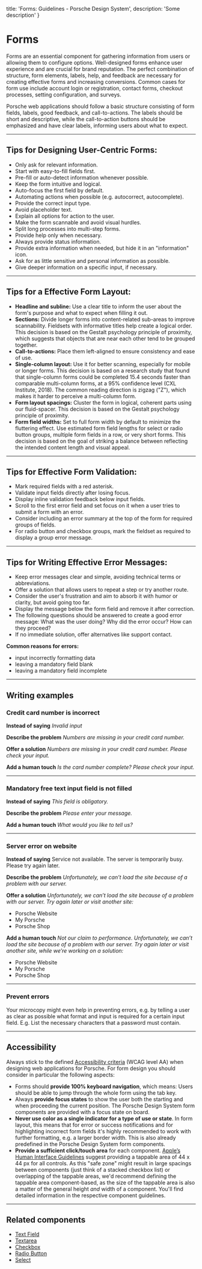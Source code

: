   title: 'Forms: Guidelines - Porsche Design System',
  description: 'Some description'
}

# Forms

Forms are an essential component for gathering information from users or allowing them to configure options.
Well-designed forms enhance user experience and are crucial for brand reputation. The perfect combination of structure,
form elements, labels, help, and feedback are necessary for creating effective forms and increasing conversions. Common
cases for form use include account login or registration, contact forms, checkout processes, setting configuration, and
surveys.

Porsche web applications should follow a basic structure consisting of form fields, labels, good feedback, and
call-to-actions. The labels should be short and descriptive, while the call-to-action buttons should be emphasized and
have clear labels, informing users about what to expect.

---

## Tips for Designing User-Centric Forms:

- Only ask for relevant information.
- Start with easy-to-fill fields first.
- Pre-fill or auto-detect information whenever possible.
- Keep the form intuitive and logical.
- Auto-focus the first field by default.
- Automating actions when possible (e.g. autocorrect, autocomplete).
- Provide the correct input type.
- Avoid placeholder text.
- Explain all options for action to the user.
- Make the form scannable and avoid visual hurdles.
- Split long processes into multi-step forms.
- Provide help only when necessary.
- Always provide status information.
- Provide extra information when needed, but hide it in an "information" icon.
- Ask for as little sensitive and personal information as possible.
- Give deeper information on a specific input, if necessary.

---

## Tips for a Effective Form Layout:

- **Headline and subline:** Use a clear title to inform the user about the form's purpose and what to expect when
filling it out.
- **Sections:** Divide longer forms into content-related sub-areas to improve scannability. Fieldsets with informative
titles help create a logical order. This decision is based on the Gestalt psychology principle of proximity, which
suggests that objects that are near each other tend to be grouped together.
- **Call-to-actions:** Place them left-aligned to ensure consistency and ease of use.
- **Single-column layout:** Use it for better scanning, especially for mobile or longer forms. This decision is based on
a research study that found that single-column forms could be completed 15.4 seconds faster than comparable
multi-column forms, at a 95% confidence level (CXL Institute, 2018). The common reading direction is zigzag ("Z"),
which makes it harder to perceive a multi-column form.
- **Form layout spacings:** Cluster the form in logical, coherent parts using our fluid-spacer. This decision is based
on the Gestalt psychology principle of proximity.
- **Form field widths:** Set to full form width by default to minimize the fluttering effect. Use estimated form field
lengths for select or radio button groups, multiple form fields in a row, or very short forms. This decision is based
on the goal of striking a balance between reflecting the intended content length and visual appeal.

---

## Tips for Effective Form Validation:

- Mark required fields with a red asterisk.
- Validate input fields directly after losing focus.
- Display inline validation feedback below input fields.
- Scroll to the first error field and set focus on it when a user tries to submit a form with an error.
- Consider including an error summary at the top of the form for required groups of fields.
- For radio button and checkbox groups, mark the fieldset as required to display a group error message.

---

## Tips for Writing Effective Error Messages:

- Keep error messages clear and simple, avoiding technical terms or abbreviations.
- Offer a solution that allows users to repeat a step or try another route.
- Consider the user's frustration and aim to absorb it with humor or clarity, but avoid going too far.
- Display the message below the form field and remove it after correction.
- The following questions should be answered to create a good error message: What was the user doing? Why did the error
occur? How can they proceed?
- If no immediate solution, offer alternatives like support contact.

**Common reasons for errors:**

- input incorrectly formatting data
- leaving a mandatory field blank
- leaving a mandatory field incomplete

---

## Writing examples

### Credit card number is incorrect

**Instead of saying**
_Invalid input_

**Describe the problem**
_Numbers are missing in your credit card number._

**Offer a solution**
_Numbers are missing in your credit card number. Please check your input._

**Add a human touch**
_Is the card number complete? Please check your input._

---

### Mandatory free text input field is not filled

**Instead of saying**
_This field is obligatory._

**Describe the problem**
_Please enter your message._

**Add a human touch**
_What would you like to tell us?_

---

### Server error on website

**Instead of saying**
Service not available. The server is temporarily busy. Please try again later.

**Describe the problem**
_Unfortunately, we can’t load the site because of a problem with our server._

**Offer a solution**
_Unfortunately, we can’t load the site because of a problem with our server. Try again later or visit another site:_

- Porsche Website
- My Porsche
- Porsche Shop

**Add a human touch**
_Not our claim to performance. Unfortunately, we can’t load the site because of a problem with our server. Try again
later or visit another site, while we’re working on a solution:_

- Porsche Website
- My Porsche
- Porsche Shop

---

### **Prevent errors**

Your microcopy might even help in preventing errors, e.g. by telling a user as clear as possible what format and input
is required for a certain input field. E.g. List the necessary characters that a password must contain.

---

## Accessibility

Always stick to the defined [Accessibility criteria](must-know/accessibility) (WCAG level AA) when designing web
applications for Porsche. For form design you should consider in particular the following aspects:

- Forms should **provide 100% keyboard navigation**, which means: Users should be able to jump through the whole form
using the tab key.
- Always **provide focus states** to show the user both the starting and when proceeding the current position. The
Porsche Design System form components are provided with a focus state on board.
- **Never use color as a single indicator for a type of use or state**. In form layout, this means that for error or
success notifications and for highlighting incorrect form fields it's highly recommended to work with further
formatting, e.g. a larger border width. This is also already predefined in the Porsche Design System form components.
- **Provide a sufficient click/touch area** for each component.
[Apple’s Human Interface Guidelines](https://developer.apple.com/design/human-interface-guidelines/ios/visual-design/adaptivity-and-layout)
suggest providing a tappable area of 44 x 44 px for all controls. As this "safe zone" might result in large spacings
between components (just think of a stacked checkbox list) or overlapping of the tappable areas, we'd recommend
defining the tappable area component-based, as the size of the tappable area is also a matter of the general height
_and_ width of a component. You'll find detailed information in the respective component guidelines.

---

## Related components

- [Text Field](components/text-field-wrapper)
- [Textarea](components/textarea)
- [Checkbox](components/checkbox)
- [Radio Button](components/radio-button-wrapper)
- [Select](components/select)

